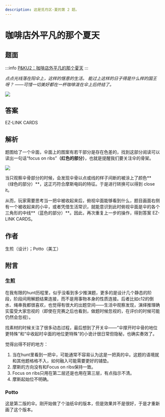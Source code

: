 ```yaml
---
description: 这是觅月区·夏的第 2 题。
---
```


# 咖啡店外平凡的那个夏天

## 题面
:::info
[P\&KU2：咖啡店外平凡的那个夏天](https://pnku2.pkupuzzle.art/#/game/miyue/summer\_02)
:::

_点点光线落在阳伞上，这样的惬意的生活。_
_能过上这样的日子得是什么样的国王呀？_
_——可惜一切美好都在一杯咖啡泼在伞上后终结了。_

![](./18-ka-fei-dian-wai-ping-fan-de-na-ge-xia-tian.assets/image_1.webp)

## 答案

EZ-LINK CARDS

## 解析

题图给了一个伞面，伞面上的图案有若干部分是存在色差的，找到这部分阅读可以读出一句话“focus on ribs”**（红色的部分）**，也就是提醒我们要关注伞的骨架。

![](./18-ka-fei-dian-wai-ping-fan-de-na-ge-xia-tian.assets/image_2.webp)

当只观察伞骨部分的时候，会发现伞骨以点或线的样子间断的被涂上了颜色**（绿色的部分）**，这正巧符合摩斯电码的特征。于是进行转换可以得到 close it。

从而，玩家需要思考当一把伞被收起来后，俯视伞面能够看到什么，题目画面右侧有一个被收起来的小伞，或者凭借生活常识，就能意识到此时俯视伞面是伞的各个三角形的中线**（蓝色的部分）**。因此，再次重复上一步的操作，得到答案 EZ-LINK CARDS。

## 作者

生煎（设计）；Potto（美工）

## 附言

### 生煎

在我有限的hunt历程里，似乎没看到多少推演题，更多的是设计几个静态的阶段，阶段间用解题结果连接，而不是用事物本身的性质连接。后者比如c12的倒水、绳串我都很喜欢，也觉得有很大的出题空间——生活中观察发现，演绎推理确实蛮受大家忽视的（即使在完赛之后也看到，做题时候忽视的，在评价的时候可能仍然会忽视）。

找素材的时候关注了很多动态过程，最后想到了开关伞——“伞撑开时伞骨的地位更特殊”和“伞收起时伞面的地位更特殊”的小诡计很日常但隐秘，也确实奏效了。

觉得出得不好的地方：

1. 当在hunt里看到一把伞，可能通常不容易认为这是一把真的伞。这题的语境就和其他题格格不入，如何融入可能需要更好的铺垫。
2. 摩斯的方向没有和Focus on ribs保持一致。
3. Focus on ribs只用在第二层还是也用在第三层，有点指示不清。
4. 摩斯起始位不明确。

### Potto

这是第二版的伞。刚开始做了个油纸伞的版本，但是效果并不是很好，于是才重新画了这个版本。

